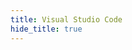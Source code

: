 ```yaml
---
title: Visual Studio Code
hide_title: true
---
```



<FeatureIcon src={visual_studio_code} title="Visual Studio Code" />
<LinkList
  data={[
    {
      title: "Git",
      link: "/docs/ide/visual-studio-code/git",
      src: git,
    },
    {
      title: "快捷键",
      link: "/docs/ide/visual-studio-code/shortcuts",
      src: visual_studio_code,
    },
    {
      title: "设置代理服务器",
      link: "/docs/ide/visual-studio-code/proxy",
      src: visual_studio_code,
    },
    {
      title: "用户代码片段",
      link: "/docs/ide/visual-studio-code/user-code-snippets",
      src: visual_studio_code,
    },
  ]}
/>
